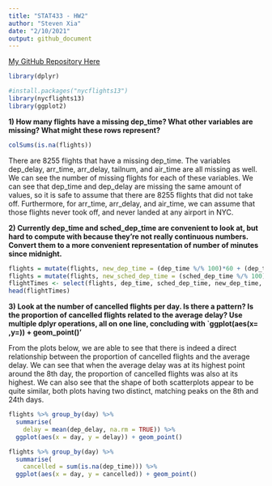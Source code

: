 ```yaml
---
title: "STAT433 - HW2"
author: "Steven Xia"
date: "2/10/2021"
output: github_document
---
```


[My GitHub Repository Here](https://github.com/sxia35/433-Homework2.git)

```r
library(dplyr)
```

```r
#install.packages("nycflights13")
library(nycflights13)
library(ggplot2)
```

**1) How many flights have a missing dep_time? What other variables are missing? What might these rows represent?**

```r
colSums(is.na(flights))
```

There are 8255 flights that have a missing dep_time. The variables dep_delay, arr_time, arr_delay, tailnum, and air_time are all missing as well. We can see the number of missing flights for each of these variables. We can see that dep_time and dep_delay are missing the same amount of values, so it is safe to assume that there are 8255 flights that did not take off. Furthermore, for arr_time, arr_delay, and air_time, we can assume that those flights never took off, and never landed at any airport in NYC.



**2) Currently dep_time and sched_dep_time are convenient to look at, but hard to compute with because they're not really continuous numbers. Convert them to a more convenient representation of number of minutes since midnight.**

```r
flights = mutate(flights, new_dep_time = (dep_time %/% 100)*60 + (dep_time %% 100))
flights = mutate(flights, new_sched_dep_time = (sched_dep_time %/% 100)*60 + (sched_dep_time %% 100))
flightTimes <- select(flights, dep_time, sched_dep_time, new_dep_time, new_sched_dep_time)
head(flightTimes)
```



**3) Look at the number of cancelled flights per day. Is there a pattern? Is the proportion of cancelled flights related to the average delay? Use multiple dplyr operations, all on one line, concluding with `ggplot(aes(x= ,y=)) + geom_point()'** 

From the plots below, we are able to see that there is indeed a direct relationship between the proportion of cancelled flights and the average delay. We can see that when the average delay was at its highest point around the 8th day, the proportion of cancelled flights was also at its highest. We can also see that the shape of both scatterplots appear to be quite similar, both plots having two distinct, matching peaks on the 8th and 24th days.

```r
flights %>% group_by(day) %>%
  summarise(
    delay = mean(dep_delay, na.rm = TRUE)) %>%
  ggplot(aes(x = day, y = delay)) + geom_point()
```

```r
flights %>% group_by(day) %>%
  summarise(
    cancelled = sum(is.na(dep_time))) %>%
  ggplot(aes(x = day, y = cancelled)) + geom_point()
```
